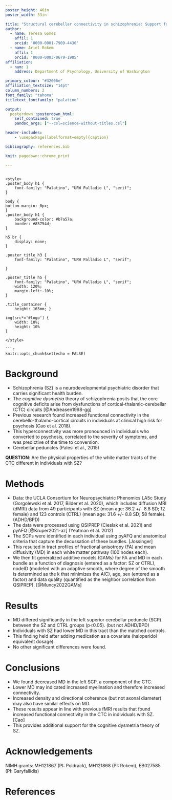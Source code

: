 ```yaml
---
poster_height: 46in
poster_width: 33in

title: "Structural cerebellar connectivity in schizophrenia: Support for the cognitive dysmetria theory"
author:
  - name: Teresa Gomez
    affil: 1
    orcid: '0000-0001-7909-4430'
  - name: Ariel Rokem
    affil: 1
    orcid: '0000-0003-0679-1985'
affiliation:
  - num: 1
    address: Department of Psychology, University of Washington

primary_colour: "#32006e"
affiliation_textsize: "14pt"
column_numbers: 2
font_family: "tahoma"
titletext_fontfamily: "palatino"

output:
  posterdown::posterdown_html:
    self_contained: true
    pandoc_args: ["--csl=science-without-titles.csl"]

header-includes:
    - \usepackage[labelformat=empty]{caption}

bibliography: references.bib

knit: pagedown::chrome_print

---
```

```

<style>
.poster_body h1 {
    font-family: "Palatino", "URW Palladio L", "serif";
}

body {
bottom-margin: 0px;
}
.poster_body h1 {
    background-color: #b7a57a;
    border: #85754d;
}

h5 br {
    display: none;
}

.poster_title h3 {
    font-family: "Palatino", "URW Palladio L", "serif";

}

.poster_title h5 {
    font-family: "Palatino", "URW Palladio L", "serif";
    width: 120%;
    margin-left:-10%;
}

.title_container {
    height: 165mm; }

img[src*='#logo'] {
    width: 10%;
    height: 10%
}

</style>

```r
knitr::opts_chunk$set(echo = FALSE)
```

# Background

- Schizophrenia (SZ) is a neurodevelopmental psychiatric disorder that carries significant health burden.
- The *cognitive dysmetria* theory of schizophrenia posits that the core cognitive deficits arise from dysfunctions of cortical-thalamic-cerebellar (CTC) circuits [@Andreasen1998-gg]
- Previous research found increased functional connectivity in the cerebello-thalamo-cortical circuits in individuals at clinical high risk for psychosis (Cao et al. 2018).
- This hyperconnectivity was more pronounced in individuals who converted to psychosis, correlated to the severity of symptoms, and was predictive of the time to conversion.
- Cerebellar peduncles (Palesi et al., 2015)

**QUESTION**: Are the physical properties of the white matter tracts of the CTC different in individuals with SZ?

# Methods

- Data: the UCLA Consortium for Neuropsychiatric Phenomics LA5c Study (Gorgolewski et al. 2017, Bilder et al. 2020), which includes diffusion MRI (dMRI) data from 49 participants with SZ (mean age: 36.2 +/- 8.8 SD; 12 female) and 123 controls (CTRL) (mean age: 31.6 +/- 8.8 SD; 58 female). (ADHD/BPD)
- The data were processed using QSIPREP (Cieslak et al. 2021) and pyAFQ [@Kruper2021-az] (Yeatman et al. 2012)
- The SCPs were identified in each individual using pyAFQ and anatomical criteria that capture the decussation of these bundles. [Jossinger]
- This resulted in tract profiles of fractional anisotropy (FA) and mean diffusivity (MD) in each white matter pathway (100 nodes each).
- We then fit generalized additive models (GAMs) for FA and MD in each bundle as a function of diagnosis (entered as a factor: SZ or CTRL), nodeID (modeled with an adaptive smooth, where degree of the smooth is determined as the k that minimizes the AIC), age, sex (entered as a factor) and data quality (quantified as the neighbor correlation from QSIPREP). [@Muncy2022GAMs]


# Results

- MD differed significantly in the left superior cerebellar peduncle (SCP) between the SZ and CTRL groups (p<0.05). (but not ADHD/BPD)
- Individuals with SZ had lower MD in this tract than the matched controls.
- This finding held after adding medication as a covariate (haloperidol equivalent dosage).
- No other significant differences were found.

# Conclusions

- We found decreased MD in the left SCP, a component of the CTC.
- Lower MD may indicated increased myelination and therefore increased connectivity.
- Increased density and directional coherence (but not axonal diameter) may also have similar effects on MD.
- These results appear in line with previous fMRI results that found increased functional connectivity in the CTC in individuals with SZ. [Cao]
- This provides additional support for the cognitive dysmetria theory of SZ.


# Acknowledgements

NIMH grants: MH121867 (PI: Poldrack), MH121868 (PI: Rokem), EB027585 (PI: Garyfallidis)

# References
